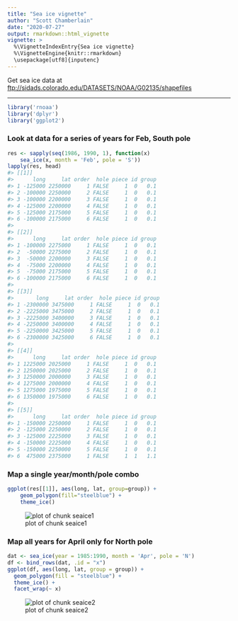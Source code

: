 ```yaml
---
title: "Sea ice vignette"
author: "Scott Chamberlain"
date: "2020-07-27"
output: rmarkdown::html_vignette
vignette: >
  %\VignetteIndexEntry{Sea ice vignette}
  %\VignetteEngine{knitr::rmarkdown}
  \usepackage[utf8]{inputenc}
---
```




Get sea ice data at <ftp://sidads.colorado.edu/DATASETS/NOAA/G02135/shapefiles>

********************



```r
library('rnoaa')
library('dplyr')
library('ggplot2')
```

### Look at data for a series of years for Feb, South pole


```r
res <- sapply(seq(1986, 1990, 1), function(x)
    sea_ice(x, month = 'Feb', pole = 'S'))
lapply(res, head)
#> [[1]]
#>      long     lat order  hole piece id group
#> 1 -125000 2250000     1 FALSE     1  0   0.1
#> 2 -100000 2250000     2 FALSE     1  0   0.1
#> 3 -100000 2200000     3 FALSE     1  0   0.1
#> 4 -125000 2200000     4 FALSE     1  0   0.1
#> 5 -125000 2175000     5 FALSE     1  0   0.1
#> 6 -100000 2175000     6 FALSE     1  0   0.1
#> 
#> [[2]]
#>      long     lat order  hole piece id group
#> 1 -100000 2275000     1 FALSE     1  0   0.1
#> 2  -50000 2275000     2 FALSE     1  0   0.1
#> 3  -50000 2200000     3 FALSE     1  0   0.1
#> 4  -75000 2200000     4 FALSE     1  0   0.1
#> 5  -75000 2175000     5 FALSE     1  0   0.1
#> 6 -100000 2175000     6 FALSE     1  0   0.1
#> 
#> [[3]]
#>       long     lat order  hole piece id group
#> 1 -2300000 3475000     1 FALSE     1  0   0.1
#> 2 -2225000 3475000     2 FALSE     1  0   0.1
#> 3 -2225000 3400000     3 FALSE     1  0   0.1
#> 4 -2250000 3400000     4 FALSE     1  0   0.1
#> 5 -2250000 3425000     5 FALSE     1  0   0.1
#> 6 -2300000 3425000     6 FALSE     1  0   0.1
#> 
#> [[4]]
#>      long     lat order  hole piece id group
#> 1 1225000 2025000     1 FALSE     1  0   0.1
#> 2 1250000 2025000     2 FALSE     1  0   0.1
#> 3 1250000 2000000     3 FALSE     1  0   0.1
#> 4 1275000 2000000     4 FALSE     1  0   0.1
#> 5 1275000 1975000     5 FALSE     1  0   0.1
#> 6 1350000 1975000     6 FALSE     1  0   0.1
#> 
#> [[5]]
#>      long     lat order  hole piece id group
#> 1 -150000 2250000     1 FALSE     1  0   0.1
#> 2 -125000 2250000     2 FALSE     1  0   0.1
#> 3 -125000 2225000     3 FALSE     1  0   0.1
#> 4 -150000 2225000     4 FALSE     1  0   0.1
#> 5 -150000 2250000     5 FALSE     1  0   0.1
#> 6  475000 2375000     1 FALSE     1  1   1.1
```

### Map a single year/month/pole combo


```r
ggplot(res[[1]], aes(long, lat, group=group)) +
    geom_polygon(fill="steelblue") +
    theme_ice()
```

![plot of chunk seaice1](../man/figures/seaice1-1.png)

### Map all years for April only for North pole


```r
dat <- sea_ice(year = 1985:1990, month = 'Apr', pole = 'N')
df <- bind_rows(dat, .id = "x")
ggplot(df, aes(long, lat, group = group)) +
  geom_polygon(fill = "steelblue") +
  theme_ice() +
  facet_wrap(~ x)
```

![plot of chunk seaice2](../man/figures/seaice2-1.png)
